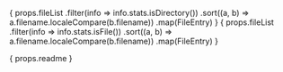 

{ props.fileList
    .filter(info => info.stats.isDirectory())
    .sort((a, b) => a.filename.localeCompare(b.filename))
    .map(FileEntry)
}
{ props.fileList
    .filter(info => info.stats.isFile())
    .sort((a, b) => a.filename.localeCompare(b.filename))
    .map(FileEntry)
}

<div>
    { props.readme }
</div>